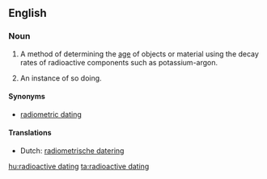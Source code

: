 ==English==

===Noun===
{{en-noun|sg=[[radioactive]] [[dating]]}}

# {{uncountable}} A method of determining the [[age]] of objects or material using the decay rates of radioactive components such as potassium-argon.
# {{countable}} An instance of so doing.

====Synonyms====
* [[radiometric dating]]

====Translations====
* Dutch: [[radiometrische datering]] {{f}}

[[hu:radioactive dating]]
[[ta:radioactive dating]]